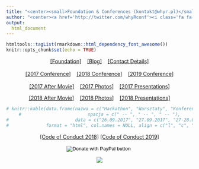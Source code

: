 ```yaml
---
title: "<center><small>Foundation & Conferences (kontakt@whyr.pl)</small>"
author: "<center><a href='http://twitter.com/whyRconf'><i class='fa fa-twitter'></i></a>&nbsp;&nbsp;<a href='http://facebook.com/whyRconf/'><i class='fa fa-facebook'></i></a>&nbsp;&nbsp;<a href='https://github.com/WhyRFoundation'><i class='fa fa-github'></i></a>&nbsp;&nbsp;<br></center>"
output: 
  html_document
---
```


```r
htmltools::tagList(rmarkdown::html_dependency_font_awesome())
knitr::opts_chunk$set(echo = TRUE)
```

<center>

[[Foundation]](http://whyr.pl/foundation/) &nbsp;&nbsp; [[Blog]](http://whyr.pl/foundation/) &nbsp;&nbsp; [[Contact Details]](http://whyr.pl/foundation/2018/info/) <br><br> [[2017 Conference]](https://whyr.pl/2017/) &nbsp;&nbsp; [[2018 Conference]](https://whyr.pl/2018/) &nbsp;&nbsp; [[2019 Conference]](http://whyr.pl/2019/)
<br><br>
[[2017 After Movie]](https://vimeo.com/239259242) &nbsp;&nbsp; [[2017 Photos]](https://www.facebook.com/whyRconf/photos/) &nbsp;&nbsp; [[2017 Presentations]](https://github.com/WhyR2017/prezentacje)

[[2018 After Movie]](https://www.youtube.com/watch?v=NNsceaqEP1w) &nbsp;&nbsp; [[2018 Photos]](https://www.facebook.com/whyRconf/photos/) &nbsp;&nbsp; [[2018 Presentations]](https://github.com/WhyR2018/presentations)

```r
# knitr::kable(data.frame(nazwa = c("Hackathon", "Warsztaty", "Konferencja"),
#                         spacja = c(" -- ", " -- ", " -- "),
#                         data = c("26.09.2017", "27.09.2017", "27-28.09.2017")),
#              format = "html", col.names = NULL, align = c("l", "c", "r"))
```

[[Code of Conduct 2018]](https://whyr2018.github.io/WhyR2018/coc.html) [[Code of Conduct 2019]](https://whyr.pl/2019/coc/)

<form action="https://www.paypal.com/cgi-bin/webscr" method="post" target="_top">
<input type="hidden" name="cmd" value="_s-xclick" />
<input type="hidden" name="hosted_button_id" value="J5QJK9JJGAVVE" />
<input type="image" src="https://www.paypalobjects.com/en_US/PL/i/btn/btn_donateCC_LG.gif" border="0" name="submit" title="PayPal - The safer, easier way to pay online!" alt="Donate with PayPal button" />
<img alt="" border="0" src="https://www.paypal.com/en_PL/i/scr/pixel.gif" width="1" height="1" />
</form>


<img src="found.png">
</center>
